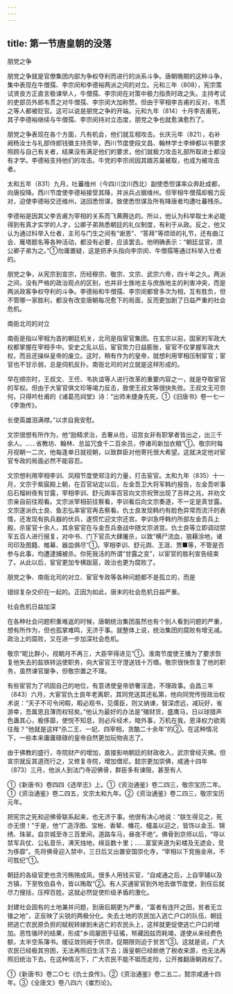 ```yaml
---
---
---
```

title: 第一节唐皇朝的没落
---



朋党之争

朋党之争就是官僚集团内部为争权夺利而进行的派系斗争。唐朝晚期的这种斗争，集中表现在牛僧孺、李宗闵和李德裕两派之间的对立。元和三年（808），宪宗策试贤良方正直言极谏举人，牛僧孺、李宗闵在对策中极力指责时政之失。主持考试的吏部员外郎韦贯之对牛僧孺、李宗闵大加称赞。但由于宰相李吉甫的反对，韦贯之等人都被贬官。这可以说是朋党之争的开端。元和九年（814）十月李吉甫死，其子李德裕继续与牛僧孺、李宗闵持对立态度，朋党之争也就愈演愈烈了。

朋党之争表现在各个方面，凡有机会，他们就互相攻击。长庆元年（821），右补阙杨汝士与礼部侍郎钱徽主持贡举，西川节度使段文昌、翰林学士李绅都以书要求照顾与自己有关者，结果没有满足他们的要求，他们就极力攻击礼部所取进士都没有才学。李德裕支持他们的攻击。牛党的李宗闵因其婿苏巢被取，也成为被攻击者。

太和五年（831）九月，吐蕃维州（今四川汶川西北）副使悉怛谋率众奔赴成都，向唐投降。西川节度使李德裕接受其降，并派兵占据维州。但宰相牛僧孺却极力反对，迫使李德裕交还维州，送回悉怛谋，致使悉怛谋及所有降唐者均遭吐蕃残杀。

李德裕是因其父李吉甫为宰相的关系而飞黄腾达的。所以，他认为科举取士未必能得到有真才实学的人才，公卿子弟熟悉朝廷的礼仪制度，有利于从政。反之，他又认为通过科举入仕者，主司与门生之间有“谢恩”、“答拜”等烦琐的礼节，还有曲江会、雁塔题名等各种活动，都没有必要，应该罢去。他明确表示：“朝廷显官，须公卿子弟为之。”①勿庸置疑，这是把矛头指向李宗闵、牛僧孺等通过科举入仕者的。

朋党之争，从宪宗到宣宗，历经穆宗、敬宗、文宗、武宗六帝，四十年之久。两派之间，没有严格的政治观点的区别，也并非士族地主与庶族地主的利害冲突，而是两派政客争权夺利的斗争。李德裕和牛僧孺、李宗闵都曾多次为相，互有胜负，但不管哪一家胜利，都没有改变唐朝每况愈下的局面，反而更加剧了日益严重的社会危机。

南衙北司的对立

南衙是指以宰相为首的朝廷机关，北司是指宦官集团。在玄宗以前，国家的军政大权都掌握在宰相手中。安史之乱以后，宦官势力日益膨胀，宦官不仅掌握军政大权，而且还操纵皇帝的废立。这时，稍有作为的皇帝，就想利用宰相压制宦官；宦官也不甘示弱，总是伺机反扑。南衙北司的对立就是这样形成的。

早在顺宗时，王叔文、王伾、韦执谊等人进行改革的重要内容之一，就是夺取宦官的军权。但由于大宦官俱文珍等竭力反击，致使王叔文等很快失败。王叔文无可奈何，只得吟杜甫的《诸葛亮祠堂》诗：“出师未捷身先死，①《旧唐书》卷一七一《李渤传》。

长使英雄泪满襟。”以求自我安慰。

文宗很想有所作为，他“励精求治，去奢从俭，诏宫女非有职掌者皆出之，出三千余人。……省教坊、翰林、总监冗食千二百余员，停诸司新加衣粮”①。敬宗时每月视朝一二次，他每逢单日就视朝，以致群臣对他寄托很大希望。这就决定他对宦官专政的局面必然不能容忍。

文宗想利用宰相李训、凤翔节度使郑注的力量，打击宦官。太和九年（835）十一月，文宗于紫宸殿上朝，在百官站定以后，左金吾卫大将军韩约报告，左金吾听事后石榴树夜有甘露，宰相李训、舒元舆率百官向文宗祝贺出现了吉祥之兆，并劝文宗亲自前往观看。文宗派宰相前往察看，李训看后向文宗奏道，不一定是真甘露。文宗遂派仇士良、鱼志弘率宦官再去察看。仇士良发现韩约有脸色异常而流汗的表情，还发现有执兵器的伏兵，遂慌忙迎文宗还宫。李训急呼韩约所部左金吾兵上殿，杀宦官十余人，其余宦官在与金吾兵奋战中随文宗进宫。仇士良等立即调动禁军五百人进行报复，对中书、门下官员大肆屠杀，以致“横尸流血，狼藉涂地，诸司印及图籍、帷幕、器皿俱尽”①。宰相李训、舒元舆、王涯、贾■等，不管是否参与此事，均遭逮捕被杀。你死我活的所谓“甘露之变”，以宦官的胜利宣告结束了。从此以后，宦官更加专横跋扈，政治也更为腐败了。

朋党之争、南衙北司的对立、宦官专政等各种问题都不是孤立的，而是

错综复杂交织在一起的。正因为如此，唐末的社会危机日益严重。

社会危机日益加深

在各种社会问题积重难返的时候，唐朝统治集团虽然也有个别人看到问题的严重，想有所作为，但也孤掌难鸣，无济于事。就整体上说，统治集团的腐败有增无减。政治上的腐败，又在进一步加深社会危机。

敬宗“昵比群小，视朝月不再三，大臣罕得进见”①。淮南节度使王播为了要求恢复他失去的盐铁转运使职务，向大宦官王守澄送钱十万缗。敬宗很快恢复了他的职务，虽然谏官屡争，但敬宗置之不理。

有些宦官为了巩固自己的地位，有意诱使皇帝骄奢淫逸，不理政事。会昌三年（843）六月，大宦官仇士良年老离职，其同党送其还私第，他向同党传授政治权术说：“天子不可令闲暇，暇必观书，见儒臣，则又纳谏，智深虑远，减玩好，省游幸，吾属恩且薄而权轻矣。”他认为最好的办法是“殖财货，盛鹰马，日以球猎声色蛊其心，极侈靡，使悦不知息，则必斥经术，暗外事，万机在我，恩泽权力欲焉往哉？”他就是这样“杀二王、一妃、四宰相，贪酷二十余年”的②。在这种情况下，一些本来庸庸碌碌的皇帝自然更加玩物丧志了。

由于佛教的盛行，寺院财产的增加，直接影响朝廷的财政收入，武宗曾经灭佛。但宣宗就反其道而行之，又修复寺院，增加僧尼。懿宗更加崇佛，咸通十四年（873）三月，他派人到法门寺迎佛骨，群臣多有谏阻，甚至有人

①《新唐书》卷四四《选举志》上。①《资治通鉴》卷二四三，敬宗宝历二年。①《资治通鉴》卷二四五，文宗太和九年。②《资治通鉴》卷二四三，敬宗宝历元年。

把宪宗之死和迎佛骨联系起来，也无济于事。他很有决心地说：“朕生得见之，死亦无恨！”于是，他“广造浮图、宝帐、香辇、幡花、幢盖以迎之，皆饰以金玉、锦绣、珠翠。自京城至寺三百里间，道路车马，昼夜不绝”。佛骨到京师以后，“导以禁军兵仗、公私音乐，沸天烛地，绵亘数十里；……富室夹道为彩楼及无遮会，竞为侈靡”。先将佛骨迎入禁中，三日后又出置安国崇化寺，“宰相以下竞施金帛，不可胜纪”①。

朝廷的各级官吏也贪污贿赂成风，很多人用钱买官，“自咸通之后，上自宰辅以及方镇，下至牧伯县令，皆以贿取”②。有人买通宦官到外地去做节度使，到任后就尽力搜括，压榨百姓。这就必然促使阶级矛盾的激化。

封建社会固有的土地兼并问题，到唐后期更为严重，“富者有连阡之田，贫者无立锥之地”，正反映了尖锐的两极分化。失去土地的农民加入逃亡户口的队伍，朝廷把逃亡农民原负担的赋税转嫁到未逃亡的农民头上，这样就更促使逃亡户口的增加。恶性循环的结果，形成“乡闾屡困于征徭，帑藏因兹而耗竭，遂使从来经费色额，太半空系簿书。缓征敛则阙于供须，促期限则迫于贫苦”③。这就是说，广大农民已经极其穷困，无法再照旧生活下去；唐皇朝已经断绝了税收来源，也无法再照旧统治下去。在这种情况下，广大农民不能不铤而走险，公开推翻唐朝政权了。

①《新唐书》卷二○七《仇士良传》。②《资治通鉴》卷二五二，懿宗咸通十四年。③《全唐文》卷八四六《崔烈论》。